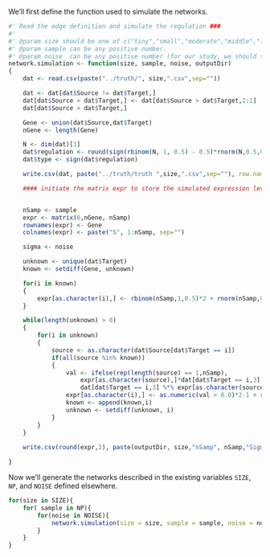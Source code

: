 
We'll first define the function used to simulate the networks.

```r
#' Read the edge definition and simulate the regulation ###
#'
#' @param size should be one of c("tiny","small","moderate","middle","large", "huge")
#' @param sample can be any positive number. 
#' @param noise  can be any positive number (for our study, we should try 0.25, 0.5, 0.75, 1, 1.5 and 2)  
network.simulation <- function(size, sample, noise, outputDir)
{
	dat <- read.csv(paste("../truth/", size,".csv",sep=""))

	dat <- dat[dat$Source != dat$Target,]
	dat[dat$Source > dat$Target,] <- dat[dat$Source > dat$Target,2:1]
	dat[dat$Source > dat$Target,]

	Gene <- union(dat$Source,dat$Target)
	nGene <- length(Gene)

	N <- dim(dat)[1]
	dat$regulation <- round(sign(rbinom(N, 1, 0.5) - 0.5)*rnorm(N,0.5,0.2) ,2)
	dat$type <- sign(dat$regulation)	

	write.csv(dat, paste("../truth/truth ",size,".csv",sep=""), row.names=F, quote=F)

	#### initiate the matrix expr to store the simulated expression level ####


	nSamp <- sample
	expr <- matrix(0,nGene, nSamp)
	rownames(expr) <- Gene
	colnames(expr) <- paste("S", 1:nSamp, sep="")

	sigma <- noise

	unknown <- unique(dat$Target)
	known <- setdiff(Gene, unknown)

	for(i in known)
	{
		expr[as.character(i),] <- rbinom(nSamp,1,0.5)*2 + rnorm(nSamp,0,sigma) - 1
	}

	while(length(unknown) > 0)
	{
		for(i in unknown)
		{			
			source <- as.character(dat$Source[dat$Target == i])
			if(all(source %in% known)) 
			{ 				
				val <- ifelse(rep(length(source) == 1,nSamp), 
					expr[as.character(source),]*dat[dat$Target == i,3] ,
					dat[dat$Target == i,3] %*% expr[as.character(source),])
				expr[as.character(i),] <- as.numeric(val > 0.0)*2-1 + rnorm(nSamp,0,sigma)
			 	known <- append(known,i)
				unknown <- setdiff(unknown, i) 
			}
		}	
	}
  	
	write.csv(round(expr,2), paste(outputDir, size,"nSamp", nSamp,"Sigma",noise,".csv", sep=""), row.names=T)

}
```

Now we'll generate the networks described in the existing variables `SIZE`, `NP`, and `NOISE` defined elsewhere.

```r
for(size in SIZE){
	for( sample in NP){
		for(noise in NOISE){
			network.simulation(size = size, sample = sample, noise = noise, outputDir="../data/simulations/")
		}
	}
}
```